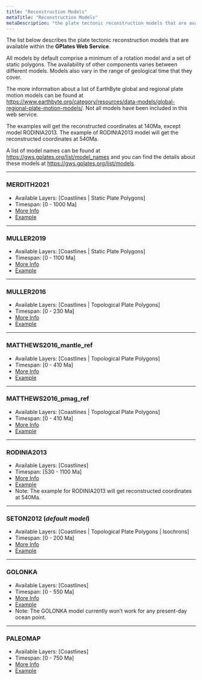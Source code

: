 ```yaml
---
title: "Reconstruction Models"
metaTitle: "Reconstruction Models"
metaDescription: "the plate tectonic reconstruction models that are available within the gplates web service."
---
```


The list below describes the plate tectonic reconstruction models that are available within the **GPlates Web Service**.

All models by default comprise a minimum of a rotation model and a set of static polygons. 
The availability of other components varies between different models. 
Models also vary in the range of geological time that they cover.

The more information about a list of EarthByte global and regional plate motion models can be found 
at https://www.earthbyte.org/category/resources/data-models/global-regional-plate-motion-models/. 
Not all models have been included in this web service.

The examples will get the reconstructed coordinates at 140Ma, except model RODINIA2013. 
The example of RODINIA2013 model will get the reconstructed coordinates at 540Ma.

A list of model names can be found at https://gws.gplates.org/list/model_names and you can 
find the details about these models at https://gws.gplates.org/list/models.

---
### MERDITH2021
   * Available Layers: [Coastlines | Static Plate Polygons]
   * Timespan: [0 - 1000 Ma] 
   * [More Info](https://www.earthbyte.org/webdav/ftp/Data_Collections/Merdith_etal_2021_ESR/)
   * [Example](https://gws.gplates.org/reconstruct/reconstruct_points/?points=95,54,142,-33&time=140&model=MERDITH2021)

---
### MULLER2019
   * Available Layers: [Coastlines | Static Plate Polygons]
   * Timespan: [0 - 1100 Ma] 
   * [More Info](https://www.earthbyte.org/muller-et-al-2019-deforming-plate-reconstruction-and-seafloor-age-grids-tectonics/)
   * [Example](https://gws.gplates.org/reconstruct/reconstruct_points/?points=95,54,142,-33&time=140&model=MULLER2019)

---
### MULLER2016
   * Available Layers: [Coastlines | Topological Plate Polygons]
   * Timespan: [0 - 230 Ma]   
   * [More Info](https://www.earthbyte.org/ocean-basin-evolution-and-global-scale-plate-reorganization-events-since-pangea-breakup/)
   * [Example](https://gws.gplates.org/reconstruct/reconstruct_points/?points=95,54,142,-33&time=140&model=MULLER2016)

---

### MATTHEWS2016_mantle_ref
   * Available Layers: [Coastlines | Topological Plate Polygons]
   * Timespan: [0 - 410 Ma]  
   * [More Info](https://www.earthbyte.org/global-plate-boundary-evolution-and-kinematics-since-the-late-paleozoic/)
   * [Example](https://gws.gplates.org/reconstruct/reconstruct_points/?points=95,54,142,-33&time=140&model=MATTHEWS2016_mantle_ref)

---
###  MATTHEWS2016_pmag_ref
   * Available Layers: [Coastlines | Topological Plate Polygons]
   * Timespan: [0 - 410 Ma]  
   * [More Info](https://www.earthbyte.org/global-plate-boundary-evolution-and-kinematics-since-the-late-paleozoic/)
   * [Example](https://gws.gplates.org/reconstruct/reconstruct_points/?points=95,54,142,-33&time=140&model=MATTHEWS2016_pmag_ref)

---
### RODINIA2013
   * Available Layers: [Coastlines]
   * Timespan: [530 - 1100 Ma] 
   * [More Info](https://www.sciencedirect.com/science/article/pii/S0301926807001635)
   * [Example](https://gws.gplates.org/reconstruct/reconstruct_points/?points=23,-6,127,-21&time=540&model=RODINIA2013)
   * Note: The example for RODINIA2013 will get reconstructed coordinates at 540Ma.

---
### SETON2012 (***default model***)
   * Available Layers: [Coastlines | Topological Plate Polygons | Isochrons]
   * Timespan: [0 - 200 Ma]  
   * [More Info](https://www.earthbyte.org/global-continental-and-ocean-basin-reconstructions-since-200-ma/)
   * [Example](https://gws.gplates.org/reconstruct/reconstruct_points/?points=95,54,142,-33&time=140&model=SETON2012)
---

### GOLONKA
   * Available Layers: [Coastlines] 
   * Timespan: [0 - 550 Ma]  
   * [More Info](https://www.earthbyte.org/towards-community-driven-paleogeographic-reconstructions-integrating-open-access-paleogeographic-and-paleobiology-data-with-plate-tectonics/)
   * [Example](https://gws.gplates.org/reconstruct/reconstruct_points/?points=95,54,142,-33&time=140&model=GOLONKA)
   * Note: The GOLONKA model currently won’t work for any present-day ocean point.

---
### PALEOMAP
   * Available Layers: [Coastlines] 
   * Timespan: [0 - 750 Ma]  
   * [More Info](https://www.earthbyte.org/paleomap-paleoatlas-for-gplates/)
   * [Example](https://gws.gplates.org/reconstruct/reconstruct_points/?points=95,54,142,-33&time=140&model=PALEOMAP)



